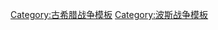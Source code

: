 {{Campaignbox
| name = Campaignbox Second Persian invasion of Greece
| title = [[希波战争|第二次波斯<br />入侵希腊]]
| listclass = hlist
| battles =
* [[温泉关战役|温泉关]]
* [[亚德米西林战役|亚德米西林]]
* [[萨拉米斯战役|萨拉米湾]]
* [[波提底亚之圍|波提底亚]]
* [[奥林索斯之圍|奥林索斯]]
* [[普拉提亚战役|普拉提亚]]
* [[米卡勒战役|米卡勒]]

}}<noinclude>
[[Category:古希腊战争模板]]
[[Category:波斯战争模板]]
</noinclude>